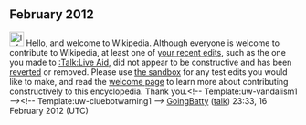 <article id="34765784" title=User talk:Karjo111>
	<talkpage id="34765784" title="User talk:Karjo111">
== February 2012 ==

[[File:Information.svg|25px|alt=|link=]] Hello, and welcome to Wikipedia. Although everyone is welcome to contribute to Wikipedia, at least one of [[Special:Contributions/Karjo111|your recent edits]], such as the one you made to [[:Talk:Live Aid]], did not appear to be constructive and has been [[Help:Reverting|reverted]] or removed. Please use [[Wikipedia:Sandbox|the sandbox]] for any test edits you would like to make, and read the [[Wikipedia:Welcoming committee/Welcome to Wikipedia|welcome page]] to learn more about contributing constructively to this encyclopedia. Thank you.&lt;!-- Template:uw-vandalism1 --&gt;&lt;!-- Template:uw-cluebotwarning1 --&gt;  [[User:GoingBatty|GoingBatty]] ([[User talk:GoingBatty|talk]]) 23:33, 16 February 2012 (UTC)
	</talkpage>
</article>
